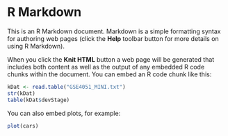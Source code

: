 R Markdown
========================================================

This is an R Markdown document. Markdown is a simple formatting syntax for authoring web pages (click the **Help** toolbar button for more details on using R Markdown).

When you click the **Knit HTML** button a web page will be generated that includes both content as well as the output of any embedded R code chunks within the document. You can embed an R code chunk like this:

```r
kDat <- read.table("GSE4051_MINI.txt")
str(kDat)
table(kDat$devStage)
```

You can also embed plots, for example:

```r
plot(cars)
```

